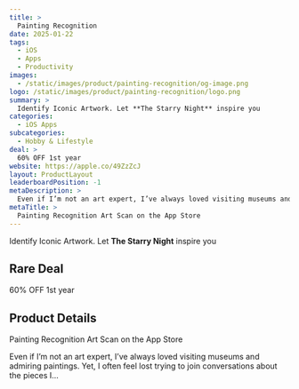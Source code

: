 ```yaml
---
title: >
  Painting Recognition
date: 2025-01-22
tags:
  - iOS
  - Apps
  - Productivity
images:
  - /static/images/product/painting-recognition/og-image.png
logo: /static/images/product/painting-recognition/logo.png
summary: >
  Identify Iconic Artwork. Let **The Starry Night** inspire you
categories:
  - iOS Apps
subcategories:
  - Hobby & Lifestyle
deal: >
  60% OFF 1st year
website: https://apple.co/49ZzZcJ
layout: ProductLayout
leaderboardPosition: -1
metaDescription: >
  Even if I’m not an art expert, I’ve always loved visiting museums and admiring paintings. Yet, I often feel lost trying to join conversations about the pieces I…
metaTitle: >
  ‎Painting Recognition Art Scan on the App Store
---
```

Identify Iconic Artwork. Let **The Starry Night** inspire you

## Rare Deal

60% OFF 1st year

## Product Details

‎Painting Recognition Art Scan on the App Store

Even if I’m not an art expert, I’ve always loved visiting museums and admiring paintings. Yet, I often feel lost trying to join conversations about the pieces I…
